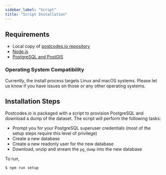 ```yaml
---
sidebar_label: "Script"
title: "Script Installation"
---
```


## Requirements

- Local copy of [postcodes.io repository](https://github.com/ideal-postcodes/postcodes.io)
- [Node.js](https://nodejs.org/en)
- [PostgreSQL and PostGIS](https://postgis.net/documentation/getting_started/)

### Operating System Compatibility

Currently, the install process targets Linux and macOS systems. Please let us know if you have issues on those or any other operating systems.

## Installation Steps

Postcodes.io is packaged with a script to provision PostgreSQL and download a dump of the dataset. The script will perform the following tasks:

- Prompt you for your PostgreSQL superuser credentials (most of the setup steps require this level of privilege)
- Create a new database
- Create a new readonly user for the new database
- Download, unzip and stream the `pg_dump` into the new database

To run,

```bash
$ npm run setup
```
